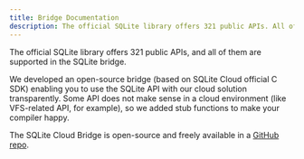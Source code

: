 ```yaml
---
title: Bridge Documentation
description: The official SQLite library offers 321 public APIs. All of them are supported in the SQLite Cloud Bridge, which is open-source and freely available on GitHub.
---
```


The official SQLite library offers 321 public APIs, and all of them are supported in the SQLite bridge.

We developed an open-source bridge (based on SQLite Cloud official C SDK) enabling you to use the SQLite API with our cloud solution transparently. Some API does not make sense in a cloud environment (like VFS-related API, for example), so we added stub functions to make your compiler happy.

The SQLite Cloud Bridge is open-source and freely available in a [GitHub repo](https://github.com/sqlitecloud/sdk/tree/master/SQLiteBridge).

